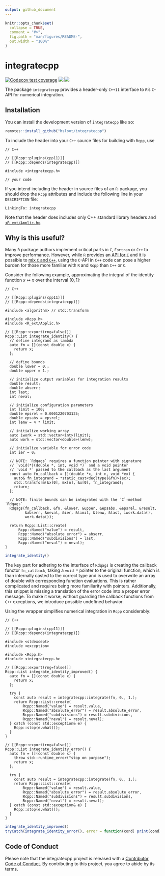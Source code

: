 ```yaml
---
output: github_document
---
```


<!-- README.md is generated from README.Rmd. Please edit that file -->

```r
knitr::opts_chunk$set(
  collapse = TRUE,
  comment = "#>",
  fig.path = "man/figures/README-",
  out.width = "100%"
)
```

# integratecpp

<!-- badges: start -->
[![Codecov test coverage](https://codecov.io/gh/hsloot/integratecpp/branch/main/graph/badge.svg)](https://app.codecov.io/gh/hsloot/integratecpp?branch=main)
[![](https://img.shields.io/badge/pkgdown-integratecpp-blue.svg)](https://hsloot.github.io/integratecpp/)
[![](https://img.shields.io/badge/Doxygen-integratecpp-blue.svg)](https://hsloot.github.io/integratecpp/html/index.html)
<!-- badges: end -->

The package `integratecpp` provides a header-only `C++11` interface to `R`'s `C`-API for numerical integration.

## Installation

You can install the development version of `integratecpp` like so:

``` r
remotes::install_github("hsloot/integratecpp")
```

To include the header into your `C++` source files for building with `Rcpp`, use

```Rcpp
// C++

// [[Rcpp::plugins(cpp11)]]
// [[Rcpp::depends(integratecpp)]]

#include <integratecpp.h>

// your code
```

If you intend including the header in source files of an `R`-package, you should drop the `Rcpp`
attributes and include the following line in your `DESCRIPTION` file:

```batch
LinkingTo: integratecpp
```

Note that the header does includes only C++ standard library headers and [`<R_ext/Applic.h>`](https://github.com/wch/r-source/blob/trunk/src/include/R_ext/Applic.h).


## Why is this useful?

Many `R` package authors implement critical parts in `C`, `Fortran` or `C++` to improve performance.
However, while `R` provides an [API for `C`](https://cran.r-project.org/doc/manuals/r-release/R-exts.html#The-R-API)
and it is possible to [mix `C` and `C++`](https://isocpp.org/wiki/faq/mixing-c-and-cpp), using the
`C`-API in `C++` code can pose a higher burden for those more familiar with `R` and `Rcpp` than
`C++` or `C`.

Consider the following example, approximating the integral of the identity function $x \mapsto x$ over the interval $[0, 1]$:

```Rcpp
// C++

// [[Rcpp::plugins(cpp11)]]
// [[Rcpp::depends(integratecpp)]]

#include <algorithm> // std::transform

#include <Rcpp.h>
#include <R_ext/Applic.h>

// [[Rcpp::export(rng=false)]]
Rcpp::List integrate_identity() {
  // define integrand as lambda
  auto fn = [](const double x) {
    return x;
  };

  // define bounds
  double lower = 0.;
  double upper = 1.;

  // initialize output variables for integration results
  double result;
  double abserr;
  int last;
  int neval;

  // initialize configuration parameters
  int limit = 100;
  double epsrel = 0.0001220703125;
  double epsabs = epsrel;
  int lenw = 4 * limit;

  // initialize working array
  auto iwork = std::vector<int>(limit);
  auto work = std::vector<double>(lenw);

  // initialize variable for error code
  int ier = 0;

  // NOTE: `Rdqags` requires a function pointer with signature
  // `void(*)(double *, int, void *)` and a void pointer
  // `void *` passed to the callback as the last argument
  const auto fn_callback = [](double *x, int n, void *ex) {
    auto& fn_integrand = *static_cast<decltype(&fn)>(ex);
    std::transform(&x[0], &x[n], &x[0], fn_integrand);
    return;
  };

  // NOTE: finite bounds can be integrated with the `C`-method `Rdqags`
  Rdqags(fn_callback, &fn, &lower, &upper, &epsabs, &epsrel, &result,
         &abserr, &neval, &ier, &limit, &lenw, &last, iwork.data(),
         work.data());

  return Rcpp::List::create(
      Rcpp::Named("value") = result,
      Rcpp::Named("absolute_error") = abserr,
      Rcpp::Named("subdivisions") = last,
      Rcpp::Named("neval") = neval);
}
```

```r
integrate_identity()
```

The key part for adhering to the interface of `Rdqags` is creating the callback functor
`fn_callback`, taking a `void *` pointer to the original function, which is than internally casted
to the correct type and is used to overwrite an array of double with corresponding function evaluations.
This is rather complicated and requires being more familiarity with pointers.
Additionally, this snippet is missing a translation of the error code into a proper error message.
To make it worse, without guarding the callback functions from `C++` exceptions, we introduce
possible undefined behavior.

Using the wrapper simplifies numerical integration in `Rcpp` considerably:

```Rcpp
// C++

// [[Rcpp::plugins(cpp11)]]
// [[Rcpp::depends(integratecpp)]]

#include <stdexcept>
#include <exception>

#include <Rcpp.h>
#include <integratecpp.h>

// [[Rcpp::export(rng=false)]]
Rcpp::List integrate_identity_improved() {
  auto fn = [](const double x) {
    return x;
  };

  try {
    const auto result = integratecpp::integrate(fn, 0., 1.);
    return Rcpp::List::create(
        Rcpp::Named("value") = result.value,
        Rcpp::Named("absolute_error") = result.absolute_error,
        Rcpp::Named("subdivisions") = result.subdivisions,
        Rcpp::Named("neval") = result.neval);
  } catch (const std::exception& e) {
    Rcpp::stop(e.what());
  }
}

// [[Rcpp::export(rng=false)]]
Rcpp::List integrate_identity_error() {
  auto fn = [](const double x) {
    throw std::runtime_error("stop on purpose");
    return x;
  };

  try {
    const auto result = integratecpp::integrate(fn, 0., 1.);
    return Rcpp::List::create(
        Rcpp::Named("value") = result.value,
        Rcpp::Named("absolute_error") = result.absolute_error,
        Rcpp::Named("subdivisions") = result.subdivisions,
        Rcpp::Named("neval") = result.neval);
  } catch (const std::exception& e) {
    Rcpp::stop(e.what());
  }
}
```

```r
integrate_identity_improved()
tryCatch(integrate_identity_error(), error = function(cond) print(cond))
```

## Code of Conduct

Please note that the integratecpp project is released with a [Contributor Code of Conduct](https://contributor-covenant.org/version/2/0/CODE_OF_CONDUCT.html). By contributing to this project, you agree to abide by its terms.
